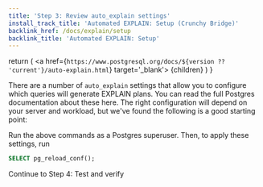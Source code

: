 ```yaml
---
title: 'Step 3: Review auto_explain settings'
install_track_title: 'Automated EXPLAIN: Setup (Crunchy Bridge)'
backlink_href: /docs/explain/setup
backlink_title: 'Automated EXPLAIN: Setup'
---
```



  return (
    <a href={`https://www.postgresql.org/docs/${version ?? 'current'}/auto-explain.html`} target='_blank'>
      {children}
    </a>
  )
}

There are a number of `auto_explain` settings that allow you to configure which queries
will generate EXPLAIN plans. You can read the full Postgres documentation about
these <AutoExplainLink version={props.pgMajorVersion}>here</AutoExplainLink>.
The right configuration will depend on your server and workload,
but we've found the following is a good starting point:

<PgSettingsRecommendations mode='alter system' recommendations={getAutoExplainSettingRecommendations(props.settings)} />

Run the above commands as a Postgres superuser. Then, to apply these settings, run

```sql
SELECT pg_reload_conf();
```

<Link className="btn btn-success" to="04_test_and_verify">
  Continue to Step 4: Test and verify
</Link>
